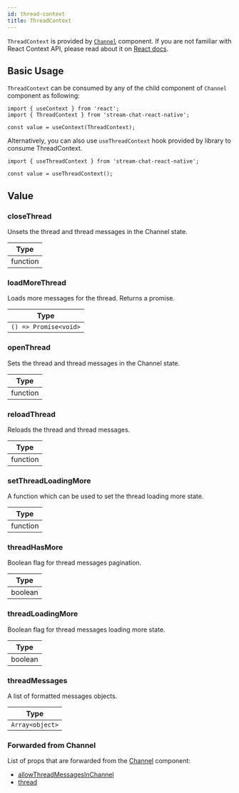 ```yaml
---
id: thread-context
title: ThreadContext
---
```


`ThreadContext` is provided by [`Channel`](../core-components/channel) component. If you are not familiar with React Context API, please read about it on [React docs](https://reactjs.org/docs/context.html).

## Basic Usage

`ThreadContext` can be consumed by any of the child  component of `Channel` component as following:

```tsx
import { useContext } from 'react';
import { ThreadContext } from 'stream-chat-react-native';

const value = useContext(ThreadContext);
```

Alternatively, you can also use `useThreadContext` hook provided by library to consume ThreadContext.

```tsx
import { useThreadContext } from 'stream-chat-react-native';

const value = useThreadContext();
```

## Value

### closeThread

Unsets the thread and thread messages in the Channel state.

| Type |
| - |
| function |

### loadMoreThread

Loads more messages for the thread. Returns a promise.

| Type |
| - |
| `() => Promise<void>` |

### openThread

Sets the thread and thread messages in the Channel state.

| Type |
| - |
| function |

### reloadThread

Reloads the thread and thread messages.

| Type |
| - |
| function |

### setThreadLoadingMore

A function which can be used to set the thread loading more state.

| Type |
| - |
| function |

### threadHasMore

Boolean flag for thread messages pagination.

| Type |
| - |
| boolean |

### threadLoadingMore

Boolean flag for thread messages loading more state.

| Type |
| - |
| boolean |

### threadMessages

A list of formatted messages objects.

| Type |
| - |
| `Array<object>` |<!-- TODO: Link to the messages definition on chat component once its done -->

### Forwarded from Channel

List of props that are forwarded from the [Channel](../core-components/channel) component:
- [allowThreadMessagesInChannel](../core-components/channel#allowthreadmessagesinchannel)
- [thread](../core-components/channel#thread)